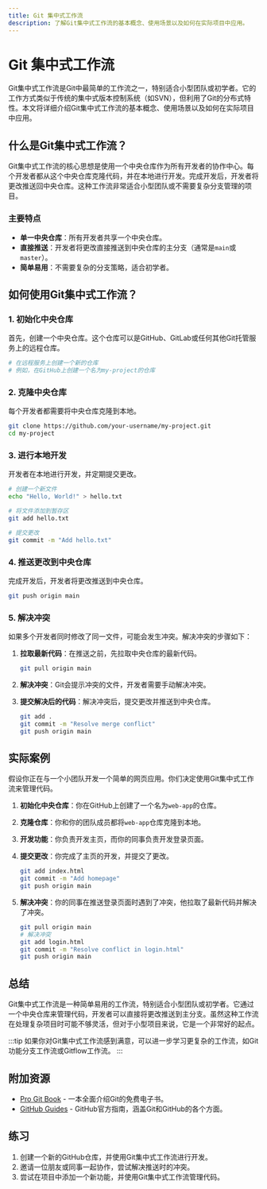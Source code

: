 ```yaml
---
title: Git 集中式工作流
description: 了解Git集中式工作流的基本概念、使用场景以及如何在实际项目中应用。
---
```


# Git 集中式工作流

Git集中式工作流是Git中最简单的工作流之一，特别适合小型团队或初学者。它的工作方式类似于传统的集中式版本控制系统（如SVN），但利用了Git的分布式特性。本文将详细介绍Git集中式工作流的基本概念、使用场景以及如何在实际项目中应用。

## 什么是Git集中式工作流？

Git集中式工作流的核心思想是使用一个中央仓库作为所有开发者的协作中心。每个开发者都从这个中央仓库克隆代码，并在本地进行开发。完成开发后，开发者将更改推送回中央仓库。这种工作流非常适合小型团队或不需要复杂分支管理的项目。

### 主要特点
- **单一中央仓库**：所有开发者共享一个中央仓库。
- **直接推送**：开发者将更改直接推送到中央仓库的主分支（通常是`main`或`master`）。
- **简单易用**：不需要复杂的分支策略，适合初学者。

## 如何使用Git集中式工作流？

### 1. 初始化中央仓库
首先，创建一个中央仓库。这个仓库可以是GitHub、GitLab或任何其他Git托管服务上的远程仓库。

```bash
# 在远程服务上创建一个新的仓库
# 例如，在GitHub上创建一个名为my-project的仓库
```

### 2. 克隆中央仓库
每个开发者都需要将中央仓库克隆到本地。

```bash
git clone https://github.com/your-username/my-project.git
cd my-project
```

### 3. 进行本地开发
开发者在本地进行开发，并定期提交更改。

```bash
# 创建一个新文件
echo "Hello, World!" > hello.txt

# 将文件添加到暂存区
git add hello.txt

# 提交更改
git commit -m "Add hello.txt"
```

### 4. 推送更改到中央仓库
完成开发后，开发者将更改推送到中央仓库。

```bash
git push origin main
```

### 5. 解决冲突
如果多个开发者同时修改了同一文件，可能会发生冲突。解决冲突的步骤如下：

1. **拉取最新代码**：在推送之前，先拉取中央仓库的最新代码。

    ```bash
    git pull origin main
    ```

2. **解决冲突**：Git会提示冲突的文件，开发者需要手动解决冲突。

3. **提交解决后的代码**：解决冲突后，提交更改并推送到中央仓库。

    ```bash
    git add .
    git commit -m "Resolve merge conflict"
    git push origin main
    ```

## 实际案例

假设你正在与一个小团队开发一个简单的网页应用。你们决定使用Git集中式工作流来管理代码。

1. **初始化中央仓库**：你在GitHub上创建了一个名为`web-app`的仓库。
2. **克隆仓库**：你和你的团队成员都将`web-app`仓库克隆到本地。
3. **开发功能**：你负责开发主页，而你的同事负责开发登录页面。
4. **提交更改**：你完成了主页的开发，并提交了更改。

    ```bash
    git add index.html
    git commit -m "Add homepage"
    git push origin main
    ```

5. **解决冲突**：你的同事在推送登录页面时遇到了冲突，他拉取了最新代码并解决了冲突。

    ```bash
    git pull origin main
    # 解决冲突
    git add login.html
    git commit -m "Resolve conflict in login.html"
    git push origin main
    ```

## 总结

Git集中式工作流是一种简单易用的工作流，特别适合小型团队或初学者。它通过一个中央仓库来管理代码，开发者可以直接将更改推送到主分支。虽然这种工作流在处理复杂项目时可能不够灵活，但对于小型项目来说，它是一个非常好的起点。

:::tip
如果你对Git集中式工作流感到满意，可以进一步学习更复杂的工作流，如Git功能分支工作流或Gitflow工作流。
:::

## 附加资源

- [Pro Git Book](https://git-scm.com/book/en/v2) - 一本全面介绍Git的免费电子书。
- [GitHub Guides](https://guides.github.com/) - GitHub官方指南，涵盖Git和GitHub的各个方面。

## 练习

1. 创建一个新的GitHub仓库，并使用Git集中式工作流进行开发。
2. 邀请一位朋友或同事一起协作，尝试解决推送时的冲突。
3. 尝试在项目中添加一个新功能，并使用Git集中式工作流管理代码。

